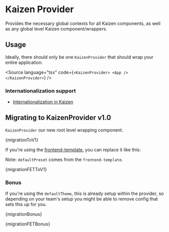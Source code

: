 
<Meta title="Components/Kaizen Provider/Installation" />

# Kaizen Provider

Provides the necessary global contexts for all Kaizen components, as well as any global level Kaizen component/wrappers.


## Usage

Ideally, there should only be one `KaizenProvider` that should wrap your entire application.

<Source
  language="tsx"
  code={`
<KaizenProvider>
  <App />
</KaizenProvider>
  `}
/>

### Internationalization support
- [Internationalization in Kaizen](/story/components-kaizen-provider-internationalization-in-kaizen--docs)

## Migrating to KaizenProvider v1.0

`KaizenProvider` our new root level wrapping component.


<Highlight className="diff shadow-sm">{migrationToV1}</Highlight>


If you're using the [frontend-template](https://github.com/cultureamp/frontend-template), you can replace it like this:

Note: `defaultPreset` comes from the `frontend-template`.

<Highlight className="diff shadow-sm">{migrationFETToV1}</Highlight>

### Bonus

If you're using the `defaultTheme`, this is already setup within the provider, so depending on your team's setup you might be able to remove config that sets this up for you.

<Highlight className="diff shadow-sm mb-16">{migrationBonus}</Highlight>

<Highlight className="diff shadow-sm">{migrationFETBonus}</Highlight>
